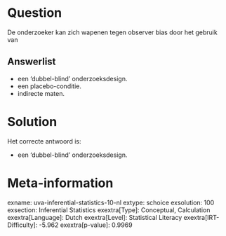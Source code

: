 Question
========

De onderzoeker kan zich wapenen tegen observer bias door het gebruik van


Answerlist
----------

* een 'dubbel-blind' onderzoeksdesign.
* een placebo-conditie.
* indirecte maten.

Solution
========

Het correcte antwoord is: 

* een 'dubbel-blind' onderzoeksdesign.

Meta-information
================
exname: uva-inferential-statistics-10-nl
extype: schoice
exsolution: 100
exsection: Inferential Statistics
exextra[Type]: Conceptual, Calculation
exextra[Language]: Dutch
exextra[Level]: Statistical Literacy
exextra[IRT-Difficulty]: -5.962
exextra[p-value]: 0.9969
